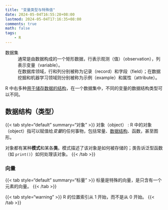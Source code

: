 ```yaml
---
title: "变量类型与特殊值"
date: 2024-05-04T16:55:28+08:00
lastmod: 2024-05-04T17:16:35+08:00
comments: true
math: false
tags:
    - R
---
```


数据集
: 通常是由数据构成的一个矩形数据，行表示观测（值）（observation），列表示变量（variable）。
: 在数据库领域，行和列分别被称为记录（record）和字段（field）；在数据挖掘和机器学习领域则分别被称为示例（example）和属性（attribute）。

R 中右多种[用于储存数据的结构](#数据结构)，在一个数据集中，不同的变量的数据结构类型可以不同。

## 数据结构（类型） {#数据结构}

{{< tab style="default" summary="对象" >}}
对象（object）
: R 中的对象（object）指可以赋值给*变量*的任何事物，包括常量、[数据结构](#数据结构)、函数，甚至图形。

对象都有某种**模式**和某各**类**。模式描述了该对象是如何被存储的；类告诉泛型函数（如 `print()`）如何处理该对象。
{{< /tab >}}

### 向量 {alias="Vector"}

{{< tab style="default" summary="标量" >}}
标量是特殊的向量，是只含有一个元素的向量。
{{< /tab >}}

{{< tab style="warning" >}}
R 的位置索引从 1 开始，而不是从 0 开始。
{{< /tab >}}
